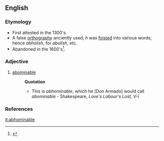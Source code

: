 ==English==

===Etymology===
* First attested in the 1300's.
* A false [[orthography]] anciently used; ''h'' was [[foisted]] into various words; hence ''abholish'', for ''abolish'', etc.
* Abandoned in the 1600's<ref>{{reference-book | last = Dobbie | first = Elliott K. | coauthors = Dunmore, C. William, et al. | editor = Barnhart, Robert K.| title = Chambers Dictionary of Etymology | origyear = 1998 | year = 2004 | publisher = Chambers Harrap Publishers Ltd | location = Edinburgh, Scotland | isbn =0550142304 | pages = 4}}</ref>.

===Adjective===
{{en-adj}}

# [[abominable]] 
#: '''Quotation'''
#:* This is ''abhominable'', which he [Don Armado] would call ''abominable'' - Shakespeare, ''Love's Labour's Lost, V-i''

===References===
<references/>
[[it:abhominable]]
